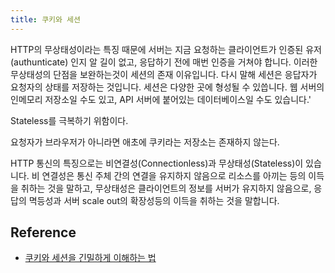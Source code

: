```yaml
---
title: 쿠키와 세션
---
```


HTTP의 무상태성이라는 특징 때문에 서버는 지금 요청하는 클라이언트가 인증된 유저(authunticate) 인지 알 길이
없고, 응답하기 전에 매번 인증을 거쳐야 합니다. 이러한 무상태성의 단점을 보완하는것이 세션의 존재 이유입니다.
다시 말해 세션은 응답자가 요청자의 상태를 저장하는 것입니다. 세션은 다양한 곳에 형성될 수 있씁니다. 웹 서버의
인메모리 저장소일 수도 있고, API 서버에 붙어있는 데이터베이스일 수도 있습니다.'

Stateless를 극복하기 위함이다.

요청자가 브라우저가 아니라면 애초에 쿠키라는 저장소는 존재하지 않는다.

HTTP 통신의 특징으로는 비연결성(Connectionless)과 무상태성(Stateless)이 있습니다.
비 연결성은 통신 주체 간의 연결을 유지하지 않음으로 리소스를 아끼는 등의 이득을 취하는 것을 말하고, 무상태성은
클라이언트의 정보를 서버가 유지하지 않음으로, 응답의 멱등성과 서버 scale out의 확장성등의 이득을 취하는 것을
말합니다.

## Reference

- [쿠키와 세션을 긴밀하게 이해하는 법](https://velog.io/@ksi05503/%EC%BF%A0%ED%82%A4%EC%99%80-%EC%84%B8%EC%85%98%EC%9D%84-%EA%B8%B4%EB%B0%80%ED%95%98%EA%B2%8C-%EC%9D%B4%ED%95%B4%ED%95%98%EB%8A%94-%EB%B2%95)
